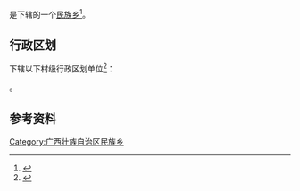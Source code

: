 {{Not|草坪乡}}
{{中国乡级行政区|45/03/11/201/000}}

'''{{PAGENAMEBASE}}'''是{{PRC admin/fullname|45/03/11/201/000|3}}下辖的一个[[民族乡|民族乡]]<ref>{{PRC admin/ref sgc|{{PRC admin/parent|45/03/11/201/000}}}}</ref>。

== 行政区划 ==
{{PAGENAMEBASE}}下辖以下村级行政区划单位<ref>{{PRC admin/ref sgc|45/03/11/201/000}}</ref>：

{{PRC admin/children|45/03/11/201/000}}。

== 参考资料 ==
{{reflist}}

{{广西行政区划小作品}}
{{PRC admin/navcat|45/03/11/201/000}}
[[Category:广西壮族自治区民族乡|Category:广西壮族自治区民族乡]]